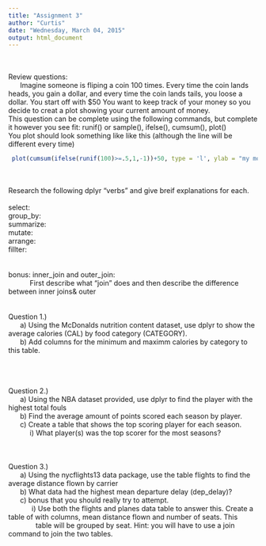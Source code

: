 ```yaml
---
title: "Assignment 3"
author: "Curtis"
date: "Wednesday, March 04, 2015"
output: html_document
---
```

</br></br>
Review questions:</br>
&nbsp;&nbsp;&nbsp;&nbsp;&nbsp; Imagine someone is fliping a coin 100 times. Every time the coin lands heads, you gain a dollar, and every time the coin lands tails, you loose a dollar. You start off with $50 You want to keep track of your money so you decide to creat a plot showing your current amount of money.</br>
This question can be complete using the following commands, but complete it however you see fit: runif() or sample(), ifelse(), cumsum(), plot()
</br>
You plot should look something like like this (although the line will be different every time)
```r
 plot(cumsum(ifelse(runif(100)>=.5,1,-1))+50, type = 'l', ylab = "my money", xlab = "number of coins fliped")
```
</br></br>
Research the following dplyr "verbs" and give breif explanations for each.
</br></br>
select:</br>
group_by:</br>
summarize:</br>
mutate:</br>
arrange:</br>
fillter:</br>
</br></br>
bonus: inner\_join and outer\_join:</br>
&nbsp;&nbsp;&nbsp;&nbsp;&nbsp;&nbsp;&nbsp;&nbsp;&nbsp;&nbsp;  First describe what "join" does and then describe the difference between inner joins\& outer
</br></br></br>
Question 1.)
</br>
&nbsp;&nbsp;&nbsp;&nbsp;&nbsp; a) Using the McDonalds nutrition content dataset, use dplyr to show the average calories (CAL) by food category (CATEGORY).
</br>
&nbsp;&nbsp;&nbsp;&nbsp;&nbsp; b) Add columns for the minimum and maximm calories by category to this table.
</br></br></br></br>

Question 2.) </br>
&nbsp;&nbsp;&nbsp;&nbsp;&nbsp; a) Using the NBA dataset provided, use dplyr to find the player with the highest total fouls
</br>
&nbsp;&nbsp;&nbsp;&nbsp;&nbsp; b) Find the average amount of points scored each season by player.
</br>
&nbsp;&nbsp;&nbsp;&nbsp;&nbsp; c) Create a table that shows the top scoring player for each season.
</br>
&nbsp;&nbsp;&nbsp;&nbsp;&nbsp;&nbsp;&nbsp;&nbsp;&nbsp;&nbsp; i) What player(s) was the top scorer for the most seasons? 
</br></br></br></br>
Question 3.) </br>
&nbsp;&nbsp;&nbsp;&nbsp;&nbsp; a) Using the nycflights13 data package, use the table flights to find the average distance flown by carrier
</br>
&nbsp;&nbsp;&nbsp;&nbsp;&nbsp; b) What data had the highest mean departure delay (dep_delay)?
</br>
&nbsp;&nbsp;&nbsp;&nbsp;&nbsp; c) bonus that you should really try to attempt. 
</br>
&nbsp;&nbsp;&nbsp;&nbsp;&nbsp; &nbsp;&nbsp;&nbsp;&nbsp;&nbsp; i) Use both the flights and planes data table to answer this. Create a table of with columns, mean distance flown and number of seats. This &nbsp;&nbsp;&nbsp;&nbsp;&nbsp;&nbsp;&nbsp;&nbsp;&nbsp;&nbsp;&nbsp;&nbsp;&nbsp; table will be grouped by seat. Hint: you will have to use a join command to join the two tables.



